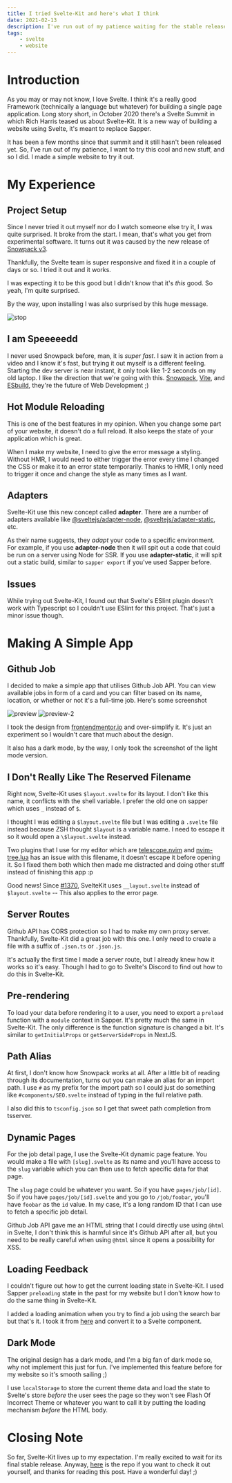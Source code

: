 ```yaml
---
title: I tried Svelte-Kit and here's what I think
date: 2021-02-13
description: I've run out of my patience waiting for the stable release and got too hyped for it
tags:
    - svelte
    - website
---
```


[snowpack-v3-link]: https://www.snowpack.dev/posts/2021-01-13-snowpack-3-0
[snowpack-link]: https://www.snowpack.dev
[vite-link]: https://vitejs.dev
[esbuild-link]: https://github.com/evanw/esbuild
[adapter-node]: https://npmjs.com/package/@sveltejs/adapter-node
[adapter-static]: https://npmjs.com/package/@sveltejs/adapter-static
[frontend-mentor]: https://www.frontendmentor.io/challenges/github-jobs-api-93L-NL6rP
[spinner-link]: https://icons8.com/cssload/en/horizontal-bars
[gh-job-repo]: https://github.com/elianiva/gh-job
[telescope-nvim]: https://github.com/nvim-telescope/telescope.nvim
[nvim-tree-lua]: https://github.com/kyazdani42/nvim-tree.lua
[underscore-pr-link]: https://github.com/sveltejs/kit/pull/1370

# Introduction

As you may or may not know, I love Svelte. I think it's a really good Framework (technically a language but whatever) for building a single page application. Long story short, in October 2020 there's a Svelte Summit in which Rich Harris teased us about Svelte-Kit. It is a new way of building a website using Svelte, it's meant to replace Sapper.

It has been a few months since that summit and it still hasn't been released yet. So, I've run out of my patience, I want to try this cool and new stuff, and so I did. I made a simple website to try it out.

# My Experience

## Project Setup

Since I never tried it out myself nor do I watch someone else try it, I was quite surprised. It broke from the start. I mean, that's what you get from experimental software. It turns out it was caused by the new release of [Snowpack v3][snowpack-v3-link].

Thankfully, the Svelte team is super responsive and fixed it in a couple of days or so. I tried it out and it works.

I was expecting it to be this good but I didn't know that it's _this_ good. So yeah, I'm quite surprised.

By the way, upon installing I was also surprised by this huge message.

![stop](/assets/posts/trying-out-sveltekit/stop.webp)

## I am Speeeeedd

I never used Snowpack before, man, it is _super fast_. I saw it in action from a video and I know it's fast, but trying it out myself is a different feeling. Starting the dev server is near instant, it only took like 1-2 seconds on my old laptop. I like the direction that we're going with this. [Snowpack][snowpack-link], [Vite][vite-link], and [ESbuild][esbuild-link], they're the future of Web Development ;)

## Hot Module Reloading

This is one of the best features in my opinion. When you change some part of your website, it doesn't do a full reload. It also keeps the state of your application which is great.

When I make my website, I need to give the error message a styling. Without HMR, I would need to either trigger the error every time I changed the CSS or make it to an error state temporarily. Thanks to HMR, I only need to trigger it once and change the style as many times as I want.

## Adapters

Svelte-Kit use this new concept called **adapter**. There are a number of adapters available like [@sveltejs/adapter-node][adapter-node], [@sveltejs/adapter-static][adapter-static], etc.

As their name suggests, they _adapt_ your code to a specific environment. For example, if you use **adapter-node** then it will spit out a code that could be run on a server using Node for SSR. If you use **adapter-static**, it will spit out a static build, similar to `sapper export` if you've used Sapper before.

## Issues

While trying out Svelte-Kit, I found out that Svelte's ESlint plugin doesn't work with Typescript so I couldn't use ESlint for this project. That's just a minor issue though.

# Making A Simple App

## Github Job

I decided to make a simple app that utilises Github Job API. You can view available jobs in form of a card and you can filter based on its name, location, or whether or not it's a full-time job. Here's some screenshot

![preview](/assets/posts/trying-out-sveltekit/preview.webp)
![preview-2](/assets/posts/trying-out-sveltekit/preview-2.webp)

I took the design from [frontendmentor.io][frontend-mentor] and over-simplify it. It's just an experiment so I wouldn't care that much about the design.

It also has a dark mode, by the way, I only took the screenshot of the light mode version.

## I Don't Really Like The Reserved Filename

Right now, Svelte-Kit uses `$layout.svelte` for its layout. I don't like this name, it conflicts with the shell variable. I prefer the old one on sapper which uses `_` instead of `$`.

I thought I was editing a `$layout.svelte` file but I was editing a `.svelte` file instead because ZSH thought `$layout` is a variable name. I need to escape it so it would open a `\$layout.svelte` instead.

Two plugins that I use for my editor which are [telescope.nvim][telescope-nvim] and [nvim-tree.lua][nvim-tree-lua] has an issue with this filename, it doesn't escape it before opening it. So I fixed them both which then made me distracted and doing other stuff instead of finishing this app :p


<Update date="2021-04-10">

Good news! Since [#1370][underscore-pr-link], SvelteKit uses `__layout.svelte` instead of `$layout.svelte` -- This also applies to the error page.

</Update>

## Server Routes

Github API has CORS protection so I had to make my own proxy server. Thankfully, Svelte-Kit did a great job with this one. I only need to create a file with a suffix of `.json.ts` or `.json.js`.

It's actually the first time I made a server route, but I already knew how it works so it's easy. Though I had to go to Svelte's Discord to find out how to do this in Svelte-Kit.

## Pre-rendering

To load your data before rendering it to a user, you need to export a `preload` function with a `module` context in Sapper. It's pretty much the same in Svelte-Kit. The only difference is the function signature is changed a bit. It's similar to `getInitialProps` or `getServerSideProps` in NextJS.

## Path Alias

At first, I don't know how Snowpack works at all. After a little bit of reading through its documentation, turns out you can make an alias for an import path. I use `#` as my prefix for the import path so I could just do something like `#components/SEO.svelte` instead of typing in the full relative path.

I also did this to `tsconfig.json` so I get that sweet path completion from tsserver.

## Dynamic Pages

For the job detail page, I use the Svelte-Kit dynamic page feature. You would make a file with `[slug].svelte` as its name and you'll have access to the `slug` variable which you can then use to fetch specific data for that page.

The `slug` page could be whatever you want. So if you have `pages/job/[id]`. So if you have `pages/job/[id].svelte` and you go to `/job/foobar`, you'll have `foobar` as the `id` value. In my case, it's a long random ID that I can use to fetch a specific job detail.

Github Job API gave me an HTML string that I could directly use using `@html` in Svelte, I don't think this is harmful since it's Github API after all, but you need to be really careful when using `@html` since it opens a possibility for XSS.

## Loading Feedback

I couldn't figure out how to get the current loading state in Svelte-Kit. I used Sapper `preloading` state in the past for my website but I don't know how to do the same thing in Svelte-Kit.

I added a loading animation when you try to find a job using the search bar but that's it. I took it from [here][spinner-link] and convert it to a Svelte component.

## Dark Mode

The original design has a dark mode, and I'm a big fan of dark mode so, why not implement this just for fun. I've implemented this feature before for my website so it's smooth sailing ;)

I use `localStorage` to store the current theme data and load the state to Svelte's store _before_ the user sees the page so they won't see Flash Of Incorrect Theme or whatever you want to call it by putting the loading mechanism _before_ the HTML body.

# Closing Note

So far, Svelte-Kit lives up to my expectation. I'm really excited to wait for its final stable release. Anyway, [here][gh-job-repo] is the repo if you want to check it out yourself, and thanks for reading this post. Have a wonderful day! ;)
